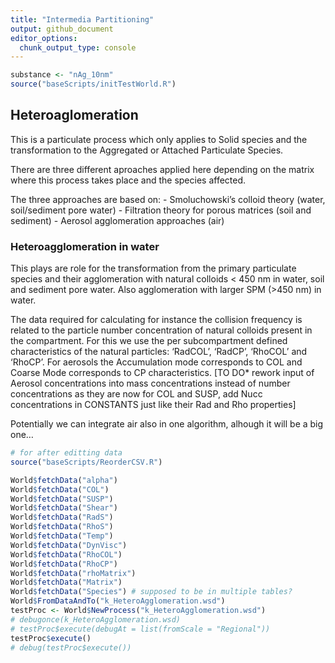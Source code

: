 ```yaml
---
title: "Intermedia Partitioning"
output: github_document
editor_options: 
  chunk_output_type: console
---
```



```r
substance <- "nAg_10nm"
source("baseScripts/initTestWorld.R")

```

## Heteroaglomeration

This is a particulate process which only applies to Solid species and the transformation to the Aggregated or Attached Particulate Species.

There are three different aproaches applied here depending on the matrix where this process takes place and the species affected.

The three approaches are based on:
- Smoluchowski's colloid theory (water, soil/sediment pore water)
- Filtration theory for porous matrices (soil and sediment)
- Aerosol agglomeration approaches (air)

### Heteroagglomeration in water
This plays are role for the transformation from the primary particulate species and their agglomeration with natural colloids < 450 nm in water, soil and sediment pore water. Also agglomeration with larger SPM (>450 nm) in water.

The data required for calculating for instance the collision frequency is related to the particle number concentration of natural colloids present in the compartment. For this we use the per subcompartment defined characteristics of the natural particles: 'RadCOL', 'RadCP', 'RhoCOL' and 'RhoCP'. For aerosols the Accumulation mode corresponds to COL and Coarse Mode corresponds to CP characteristics. [TO DO* rework input of Aerosol concentrations into mass concentrations instead of number concentrations as they are now for COL and SUSP, add Nucc concentrations in CONSTANTS just like their Rad and Rho properties]

Potentially we can integrate air also in one algorithm, alhough it will be a big one... 

```r
# for after editting data
source("baseScripts/ReorderCSV.R")

World$fetchData("alpha")
World$fetchData("COL")
World$fetchData("SUSP")
World$fetchData("Shear")
World$fetchData("RadS")
World$fetchData("RhoS")
World$fetchData("Temp")
World$fetchData("DynVisc")
World$fetchData("RhoCOL")
World$fetchData("RhoCP")
World$fetchData("rhoMatrix")
World$fetchData("Matrix")
World$fetchData("Species") # supposed to be in multiple tables?
World$FromDataAndTo("k_HeteroAgglomeration.wsd")
testProc <- World$NewProcess("k_HeteroAgglomeration.wsd")
# debugonce(k_HeteroAgglomeration.wsd)
# testProc$execute(debugAt = list(fromScale = "Regional"))
testProc$execute()
# debug(testProc$execute())

```

